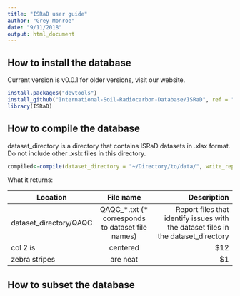 ```yaml
---
title: "ISRaD user guide"
author: "Grey Monroe"
date: "9/11/2018"
output: html_document
---
```


## How to install the database
Current version is v0.0.1 
for older versions, visit our website.

```r
install.packages("devtools")
install_github("International-Soil-Radiocarbon-Database/ISRaD", ref = "v0.0.1")
library(ISRaD)
```

## How to compile the database
dataset_directory is a directory that contains ISRaD datasets in .xlsx format. Do not include other .xslx files in this directory.
```r
compiled<-compile(dataset_directory = "~/Directory/to/data/", write_report = T, write_out = T, return="flat")
```
What it returns:

| Location      | File name     | Description  |
| ------------- |:---------:| ---------------:|
| dataset_directory/QAQC      | QAQC_\*.txt (\* corresponds to dataset file names) | Report files that identify issues with the dataset files in the dataset_directory |
| col 2 is      | centered      |   $12 |
| zebra stripes | are neat      |    $1 |


## How to subset the database


